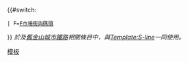 {{#switch:{{{1}}}
 | F=[[舊金山輕軌F線|F市場街與碼頭]]
}}
<noinclude>
''於{{link-en|舊金山輕軌F線|F Market & Wharves}}及[[舊金山城市鐵路]]相關條目中，與[[Template:S-line]]一同使用。''
[[Category:舊金山輕軌模板|模板]]
</noinclude>